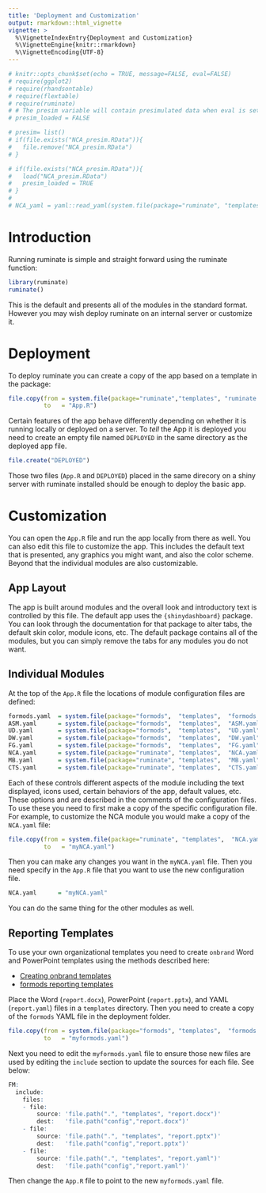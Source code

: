 ```yaml
---
title: 'Deployment and Customization'
output: rmarkdown::html_vignette
vignette: >
  %\VignetteIndexEntry{Deployment and Customization}
  %\VignetteEngine{knitr::rmarkdown}
  %\VignetteEncoding{UTF-8}
---
```


```r
# knitr::opts_chunk$set(echo = TRUE, message=FALSE, eval=FALSE)
# require(ggplot2)
# require(rhandsontable)
# require(flextable)
# require(ruminate)
# # The presim variable will contain presimulated data when eval is set to true
# presim_loaded = FALSE
```

```r
# presim= list()
# if(file.exists("NCA_presim.RData")){
#   file.remove("NCA_presim.RData")
# }
```

```r
# if(file.exists("NCA_presim.RData")){
#   load("NCA_presim.RData")
#   presim_loaded = TRUE
# }
# 
# NCA_yaml = yaml::read_yaml(system.file(package="ruminate", "templates","NCA.yaml"))
```


# Introduction

Running ruminate is simple and straight forward using the ruminate function:

```r
library(ruminate)
ruminate()
```

This is the default and presents all of the modules in the standard format. However you may wish deploy ruminate on an internal server or customize it. 

# Deployment

To deploy ruminate you can create a copy of the app based on a template in the package:

```r
file.copy(from = system.file(package="ruminate","templates", "ruminate.R"), 
          to   = "App.R")
```

Certain features of the app behave differently depending on whether it is running locally or deployed on a server. To *tell* the App it is deployed you need to create an empty file named `DEPLOYED` in the same directory as the deployed app file. 

```r
file.create("DEPLOYED")
```
Those two files (`App.R` and `DEPLOYED`) placed in the same direcory on a shiny
server with ruminate installed should be enough to deploy the basic app.

# Customization

You can open the `App.R` file and run the app locally from there as well. You can also edit this file to customize the app. This includes the default text that is presented, any graphics you might want, and also the color scheme. Beyond that the individual modules are also customizable. 

## App Layout

The app is built around modules and the overall look and introductory text is controlled by this file. The default app uses the `{shinydashboard}` package. You can look through the documentation for that package to alter tabs, the default skin color, module icons, etc. The default package contains all of the modules, but you can simply remove the tabs for any modules you do not want. 

## Individual Modules

At the top of the `App.R` file the locations of module configuration files are defined:

```r
formods.yaml  = system.file(package="formods",  "templates",  "formods.yaml")
ASM.yaml      = system.file(package="formods",  "templates",  "ASM.yaml")
UD.yaml       = system.file(package="formods",  "templates",  "UD.yaml")
DW.yaml       = system.file(package="formods",  "templates",  "DW.yaml")
FG.yaml       = system.file(package="formods",  "templates",  "FG.yaml")
NCA.yaml      = system.file(package="ruminate", "templates",  "NCA.yaml")
MB.yaml       = system.file(package="ruminate", "templates",  "MB.yaml")
CTS.yaml      = system.file(package="ruminate", "templates",  "CTS.yaml")
```

Each of these controls different aspects of the module including the text displayed, icons used, certain behaviors of the app, default values, etc. These options and are described in the comments of the configuration files. To use these you need to first make a copy of the specific configuration file. For example, to customize the NCA module you would make a copy of the `NCA.yaml` file:

```r
file.copy(from = system.file(package="ruminate", "templates",  "NCA.yaml"),
          to   = "myNCA.yaml")
```

Then you can make any changes you want in the `myNCA.yaml` file. Then you need specify in the `App.R` file that you want to use the new configuration file. 

```r
NCA.yaml      = "myNCA.yaml"
```

You can do the same thing for the other modules as well.

## Reporting Templates

To use your own organizational templates you need to create `onbrand` Word and
PowerPoint templates using the methods described here:

- [Creating onbrand templates](https://onbrand.ubiquity.tools/articles/Custom_Office_Templates.html)
- [formods reporting templates](https://formods.ubiquity.tools/articles/included_modules.html#avialable-modules)

Place the Word (`report.docx`), PowerPoint (`report.pptx`), and YAML (`report.yaml`) files
in a `templates` directory. Then you need to create a copy of the `formods` YAML file
in the deployment folder. 

```r
file.copy(from = system.file(package="formods", "templates",  "formods.yaml"),
          to   = "myformods.yaml")
```

Next you need to edit the `myformods.yaml` file to ensure those new files are used by editing the `include` section to update the sources for each file. See below:

```r
FM: 
  include:
    files:
    - file:
        source: 'file.path(".", "templates", "report.docx")'
        dest:   'file.path("config","report.docx")'
    - file:
        source: 'file.path(".", "templates", "report.pptx")'
        dest:   'file.path("config","report.pptx")'
    - file:
        source: 'file.path(".", "templates", "report.yaml")'
        dest:   'file.path("config","report.yaml")'
```

Then change the `App.R` file to point to the new `myformods.yaml` file.
